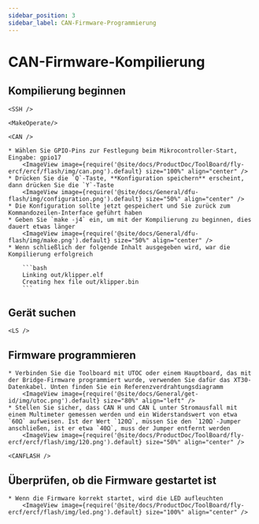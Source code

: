 ```yaml
---
sidebar_position: 3
sidebar_label: CAN-Firmware-Programmierung
---
```




# CAN-Firmware-Kompilierung

## Kompilierung beginnen

    <SSH />

    <MakeOperate/>

    <CAN />

    * Wählen Sie GPIO-Pins zur Festlegung beim Mikrocontroller-Start, Eingabe: gpio17
        <ImageView image={require('@site/docs/ProductDoc/ToolBoard/fly-ercf/ercf/flash/img/can.png').default} size="100%" align="center" />
    * Drücken Sie die `Q`-Taste, **Konfiguration speichern** erscheint, dann drücken Sie die `Y`-Taste
        <ImageView image={require('@site/docs/General/dfu-flash/img/configuration.png').default} size="50%" align="center" />
    * Die Konfiguration sollte jetzt gespeichert und Sie zurück zum Kommandozeilen-Interface geführt haben
    * Geben Sie `make -j4` ein, um mit der Kompilierung zu beginnen, dies dauert etwas länger
        <ImageView image={require('@site/docs/General/dfu-flash/img/make.png').default} size="50%" align="center" />
    * Wenn schließlich der folgende Inhalt ausgegeben wird, war die Kompilierung erfolgreich

        ```bash
        Linking out/klipper.elf
        Creating hex file out/klipper.bin
        ```

## Gerät suchen

    <LS />


## Firmware programmieren

    * Verbinden Sie die Toolboard mit UTOC oder einem Hauptboard, das mit der Bridge-Firmware programmiert wurde, verwenden Sie dafür das XT30-Datenkabel. Unten finden Sie ein Referenzverdrahtungsdiagramm
        <ImageView image={require('@site/docs/General/get-id/img/utoc.png').default} size="80%" align="left" />
    * Stellen Sie sicher, dass CAN H und CAN L unter Stromausfall mit einem Multimeter gemessen werden und ein Widerstandswert von etwa `60Ω` aufweisen. Ist der Wert `120Ω`, müssen Sie den `120Ω`-Jumper anschließen, ist er etwa `40Ω`, muss der Jumper entfernt werden
        <ImageView image={require('@site/docs/ProductDoc/ToolBoard/fly-ercf/ercf/flash/img/120.png').default} size="50%" align="center" />

    <CANFLASH />

## Überprüfen, ob die Firmware gestartet ist

    * Wenn die Firmware korrekt startet, wird die LED aufleuchten
        <ImageView image={require('@site/docs/ProductDoc/ToolBoard/fly-ercf/ercf/flash/img/led.png').default} size="100%" align="center" />

